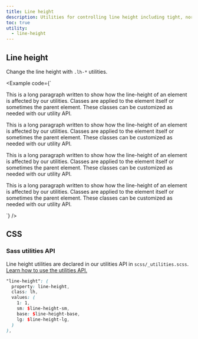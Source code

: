 ```yaml
---
title: Line height
description: Utilities for controlling line height including tight, normal, and loose spacing.
toc: true
utility:
  - line-height
---
```



## Line height

Change the line height with `.lh-*` utilities.

<Example code={`<p class="lh-1">This is a long paragraph written to show how the line-height of an element is affected by our utilities. Classes are applied to the element itself or sometimes the parent element. These classes can be customized as needed with our utility API.</p>
<p class="lh-sm">This is a long paragraph written to show how the line-height of an element is affected by our utilities. Classes are applied to the element itself or sometimes the parent element. These classes can be customized as needed with our utility API.</p>
<p class="lh-base">This is a long paragraph written to show how the line-height of an element is affected by our utilities. Classes are applied to the element itself or sometimes the parent element. These classes can be customized as needed with our utility API.</p>
<p class="lh-lg">This is a long paragraph written to show how the line-height of an element is affected by our utilities. Classes are applied to the element itself or sometimes the parent element. These classes can be customized as needed with our utility API.</p>`} />

## CSS

### Sass utilities API

Line height utilities are declared in our utilities API in `scss/_utilities.scss`. [Learn how to use the utilities API.]([[docsref:/utilities/api#using-the-api]])

```scss
"line-height": (
  property: line-height,
  class: lh,
  values: (
    1: 1,
    sm: $line-height-sm,
    base: $line-height-base,
    lg: $line-height-lg,
  )
),
```
